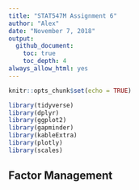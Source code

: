 ```yaml
---
title: "STAT547M Assignment 6"
author: "Alex"
date: "November 7, 2018"
output: 
  github_document:
    toc: true
    toc_depth: 4
always_allow_html: yes
---
```


```r
knitr::opts_chunk$set(echo = TRUE)

library(tidyverse)
library(dplyr)
library(ggplot2)
library(gapminder)
library(kableExtra)
library(plotly)
library(scales)
```

## Factor Management